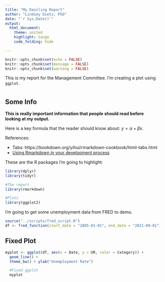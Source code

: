 ```yaml
---
title: "My Dazzling Report"
author: "Lindsey Dietz, PhD"
date: "`r Sys.Date()`"
output: 
  html_document:
    theme: united
    highlight: tango
    code_folding: hide

---
```

<!-- (stuff above this line is YAML Ain't Markup Language (YAML) and behaves differently than the rest of the doc) -->


<!-- (this chunk shows up when you create Rmarkdown to show you how to set global options; `echo = FALSE` prevents printing of the R code inside chunks) -->
```r
knitr::opts_chunk$set(echo = FALSE)
knitr::opts_chunk$set(message = FALSE)
knitr::opts_chunk$set(warning = FALSE)
```

<!-- (This statement above all tabs) -->
This is my report for the Management Committee. I'm creating a plot using `ggplot`.


<!-- (making tabs) -->
<!-- # header 1, all tabs need to be ## header 2 to nest -->

# {.tabset .tabset-pills}

## Some Info

<!-- (** makes it bold) -->
**This is really important information that people should read before looking at my output.**

Here is a key formula that the reader should know about: $y = \alpha + \beta x$.

References:

<!-- (one type of link) -->
 - Tabs: https://bookdown.org/yihui/rmarkdown-cookbook/html-tabs.html
 - [Using Rmarkdown in your development process](https://rstudio.com/resources/rstudioconf-2020/rmarkdown-driven-development/)

<!-- (another type of link) -->
These are the R packages I'm going to highlight:

<!-- (here is an R code chunk; I've used some options to hide things) -->
```r
library(dplyr)
library(tidyr)
```

```r
#The report
library(rmarkdown)

#Plots
library(ggplot2)
```

I'm going to get some unemployment data from FRED to demo.

```r
source("../scripts/fred_script.R")
df <- fred_function(start_date = "2005-01-01", end_date = "2021-09-01")
```

## Fixed Plot

<!-- (Note that the `echo = FALSE` parameter was added to the code chunk to prevent printing of the R code that generated the plot.) -->
```r

myplot <- ggplot(df, aes(x = Date, y = UR, color = Category)) + 
  geom_line() +
  theme_bw() + ylab("Unemployment Rate")

  #Fixed ggplot
  myplot


```